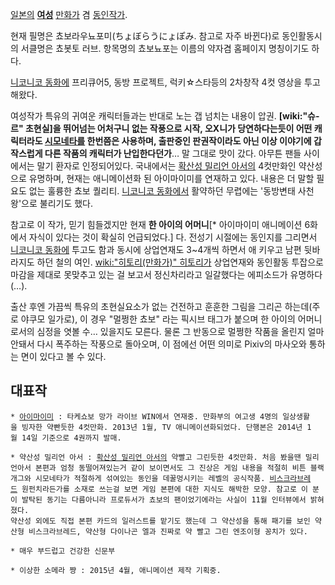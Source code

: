 [[일본]]의 '''[[여성]]''' [[만화가]] 겸 [[동인작가]].

현재 필명은 쵸보라우뇨포미(ちょぼらうにょぽみ. 참고로 자주 바뀐다)로 동인활동시의 서클명은 쵸봇토 러브. 항목명의 쵸보뇨포는 이름의 약자겸 홈페이지 명칭이기도 하다.

[[니코니코 동화]]에 프리큐어5, 동방 프로젝트, 럭키☆스타등의 2차창작 4컷 영상을 투고해왔다.

여성작가 특유의 귀여운 캐릭터들과는 반대로 노는 갭 넘치는 내용이 압권. '''[wiki:"슈-르" 초현실]을 뛰어넘는 어처구니 없는 작풍으로 시작, 오X니가 당연하다는듯이 어떤 캐릭터라도 [[시모네타]]를 한번쯤은 사용하며, 출판중인 판권작이라도 아닌 이상 이야기에 갑작스럽게 다른 작품의 캐릭터가 난입한다던가'''… 말 그대로 맛이 갔다. 아무튼 팬들 사이에서는 말기 환자로 인정되어있다. 국내에서는 [[확산성 밀리언 아서]]의 4컷만화인 약산성으로 유명하며, 현재는 애니메이션화 된 아이마이미를 연재하고 있다. 내용은 더 말할 필요도 없는 훌륭한 쵸보 퀄리티. [[니코니코 동화]]에서 활약하던 무렵에는 '동방변태 사천왕'으로 불리기도 했다.

참고로 이 작가, 믿기 힘들겠지만 현재 '''한 아이의 어머니'''[* 아이마이미 애니메이션 6화에서 자식이 있다는 것이 확실히 언급되었다.] 다. 전성기 시절에는 동인지를 그리면서 [[니코니코 동화]]에 투고도 함과 동시에 상업연재도 3~4개씩 하면서 애 키우고 남편 뒷바라지도 하던 철의 여인. [[wiki:"히토리(만화가)" 히토리]]가 상업연재와 동인활동 투잡으로 마감을 제대로 못맞추고 있는 걸 보고서 정신차리라고 일갈했다는 에피소드가 유명하다(…).

출산 후엔 가끔씩 특유의 초현실요소가 없는 건전하고 훈훈한 그림을 그리곤 하는데(주로 야쿠모 일가로), 이 경우 "멀쩡한 쵸보" 라는 픽시브 태그가 붙으며 한 아이의 어머니로서의 심정을 엿볼 수… 있을지도 모른다. 물론 그 반동으로 멀쩡한 작품을 올린지 얼마 안돼서 다시 폭주하는 작풍으로 돌아오며, 이 점에선 어떤 의미로 Pixiv의 마사오와 통하는 면이 있다고 볼 수 있다.

== 대표작 ==
 * [[아이마이미]] : 타케쇼보 망가 라이브 WIN에서 연재중. 만화부의 여고생 4명의 일상생활을 빙자한 약빤듯한 4컷만화. 2013년 1월, TV 애니메이션화되었다. 단행본은 2014년 1월 14일 기준으로 4권까지 발매.

 * 약산성 밀리언 아서 : [[확산성 밀리언 아서]]의 약빨고 그린듯한 4컷만화. 처음 봤을땐 밀리언아서 본편과 엄청 동떨어져있는거 같이 보이면서도 그 진상은 게임 내용을 적절히 비튼 블랙개그와 시모네타가 적절하게 섞여있는 동인을 데꿀멍시키는 레벨의 공식작품. [[비스크라브레드]] 원펀치라든가를 소재로 쓰는걸 보면 게임 본편에 대한 지식도 해박한 모양. 참고로 이 분이 발탁된 동기는 다름아니라 프로듀서가 쵸보의 팬이었기에라는 사실이 11월 인터뷰에서 밝혀졌다.
 약산성 외에도 직접 본편 카드의 일러스트를 맡기도 했는데 그 약산성을 통해 패기를 보인 약산형 비스크라브레드, 약산형 다이나곤 엘과 진짜로 약 빨고 그린 엔조이형 꽁치가 있다.

 * 매우 부드럽고 건강한 신문부

 * 이상한 소메라 쨩 : 2015년 4월, 애니메이션 제작 기획중.
